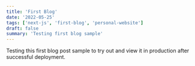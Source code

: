 ```yaml
---
title: 'First Blog'
date: '2022-05-25'
tags: ['next-js', 'first-blog', 'personal-website']
draft: false
summary: 'Testing first blog sample'
---
```


Testing this first blog post sample to try out and view it in production after successful deployment.
